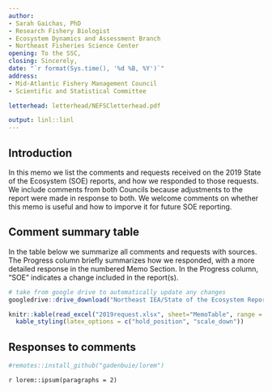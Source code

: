 ```yaml
---
author:
- Sarah Gaichas, PhD
- Research Fishery Biologist
- Ecosystem Dynamics and Assessment Branch
- Northeast Fisheries Science Center
opening: To the SSC,
closing: Sincerely,
date: "`r format(Sys.time(), '%d %B, %Y')`"
address:
- Mid-Atlantic Fishery Management Council
- Scientific and Statistical Committee

letterhead: letterhead/NEFSCletterhead.pdf

output: linl::linl
---
```


## Introduction

In this memo we list the comments and requests received on the 2019 State of the Ecosystem (SOE) reports, and how we responded to those requests. We include comments from both Councils because adjustments to the report were made in response to both. We welcome comments on whether this memo is useful and how to imporve it for future SOE reporting.

## Comment summary table

In the table below we summarize all comments and requests with sources. The Progress column briefly summarizes how we responded, with a more detailed response in the numbered Memo Section. In the Progress column, "SOE" indicates a change included in the report(s).

```r
# take from google drive to automatically update any changes
googledrive::drive_download("Northeast IEA/State of the Ecosystem Reports/SOE 2020/Workshop & Meeting Notes/Request checklist", path="2019requests.xlsx", overwrite = TRUE)

knitr::kable(read_excel("2019request.xlsx", sheet="MemoTable", range = 'A1:D32')) %>%
  kable_styling(latex_options = c("hold_position", "scale_down"))
```


## Responses to comments



```r
#remotes::install_github("gadenbuie/lorem")
```

`r lorem::ipsum(paragraphs = 2)`
